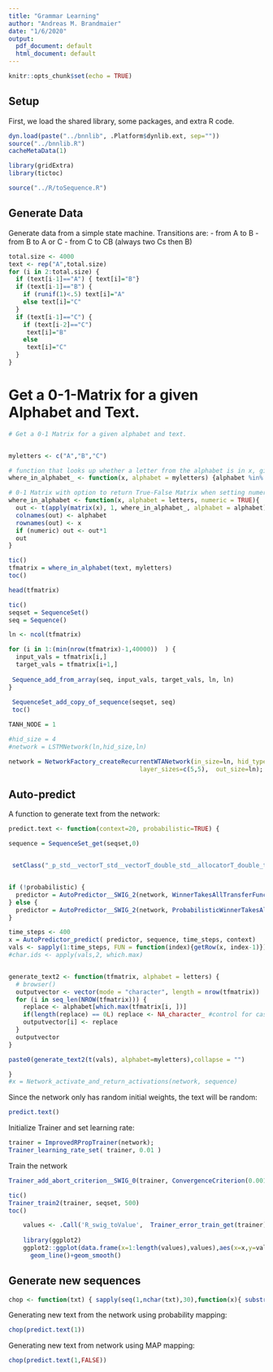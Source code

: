 ```yaml
---
title: "Grammar Learning"
author: "Andreas M. Brandmaier"
date: "1/6/2020"
output:
  pdf_document: default
  html_document: default
---
```


```r
knitr::opts_chunk$set(echo = TRUE)
```

## Setup

First, we load the shared library, some packages, and extra R code.

```r

dyn.load(paste("../bnnlib", .Platform$dynlib.ext, sep=""))
source("../bnnlib.R")
cacheMetaData(1)

library(gridExtra)
library(tictoc)

source("../R/toSequence.R")
```


## Generate Data

Generate data from a simple state machine.
Transitions are:
- from A to B
- from B to A or C
- from C to CB (always two Cs then B)

```r
total.size <- 4000
text <- rep("A",total.size)
for (i in 2:total.size) {
  if (text[i-1]=="A") { text[i]="B"}
  if (text[i-1]=="B") {
    if (runif(1)<.5) text[i]="A"
    else text[i]="C"
  }
  if (text[i-1]=="C") {
    if (text[i-2]=="C")
     text[i]="B"
    else
     text[i]="C"
  }
}


```

# Get a 0-1-Matrix for a given Alphabet and Text.

```r
# Get a 0-1 Matrix for a given alphabet and text.


myletters <- c("A","B","C")

# function that looks up whether a letter from the alphabet is in x, gives back True or False 
where_in_alphabet_ <- function(x, alphabet = myletters) {alphabet %in% x}

# 0-1 Matrix with option to return True-False Matrix when setting numeric = FALSE 
where_in_alphabet <- function(x, alphabet = letters, numeric = TRUE){
  out <- t(apply(matrix(x), 1, where_in_alphabet_, alphabet = alphabet))
  colnames(out) <- alphabet
  rownames(out) <- x
  if (numeric) out <- out*1
  out
}

tic()
tfmatrix = where_in_alphabet(text, myletters)
toc()

head(tfmatrix)

```


```r



tic()
seqset = SequenceSet()
seq = Sequence()

ln <- ncol(tfmatrix)

for (i in 1:(min(nrow(tfmatrix)-1,40000))  ) {
  input_vals = tfmatrix[i,]
  target_vals = tfmatrix[i+1,]
  
 Sequence_add_from_array(seq, input_vals, target_vals, ln, ln)
}
  
 SequenceSet_add_copy_of_sequence(seqset, seq)
 toc()
```


```r



TANH_NODE = 1

#hid_size = 4
#network = LSTMNetwork(ln,hid_size,ln)

network = NetworkFactory_createRecurrentWTANetwork(in_size=ln, hid_type=TANH_NODE, num_layers=2,
                                    layer_sizes=c(5,5),  out_size=ln);

```

## Auto-predict

A function to generate text from the network:

```r

predict.text <- function(context=20, probabilistic=TRUE) {

sequence = SequenceSet_get(seqset,0)


 setClass("_p_std__vectorT_std__vectorT_double_std__allocatorT_double_t_t_p_std__allocatorT_std__vectorT_double_std__allocatorT_double_t_t_p_t_t", contains = 'ExternalReference')


if (!probabilistic) {
  predictor = AutoPredictor__SWIG_2(network, WinnerTakesAllTransferFunction() )
} else {
  predictor = AutoPredictor__SWIG_2(network, ProbabilisticWinnerTakesAllTransferFunction() )
}

time_steps <- 400
x = AutoPredictor_predict( predictor, sequence, time_steps, context)
vals <- sapply(1:time_steps, FUN = function(index){getRow(x, index-1)})
#char.ids <- apply(vals,2, which.max)


generate_text2 <- function(tfmatrix, alphabet = letters) {
  # browser()
  outputvector <- vector(mode = "character", length = nrow(tfmatrix))
  for (i in seq_len(NROW(tfmatrix))) {
    replace <- alphabet[which.max(tfmatrix[i, ])]
    if(length(replace) == 0L) replace <- NA_character_ #control for case of numbers, other non-alphabetic elements
    outputvector[i] <- replace
  }
  outputvector
}

paste0(generate_text2(t(vals), alphabet=myletters),collapse = "")

}
#x = Network_activate_and_return_activations(network, sequence)
```


Since the network only has random initial weights, the text will be random:

```r
predict.text()
```

Initialize Trainer and set learning rate:

```r
trainer = ImprovedRPropTrainer(network);
Trainer_learning_rate_set( trainer, 0.01 )
```

Train the network

```r
Trainer_add_abort_criterion__SWIG_0(trainer, ConvergenceCriterion(0.001),1 )

tic()
Trainer_train2(trainer, seqset, 500)
toc()

	values <- .Call('R_swig_toValue',  Trainer_error_train_get(trainer), package="bnnlib") 
	
	library(ggplot2)
	ggplot2::ggplot(data.frame(x=1:length(values),values),aes(x=x,y=values))+geom_point()+
	  geom_line()+geom_smooth()
```

## Generate new sequences

```r
chop <- function(txt) { sapply(seq(1,nchar(txt),30),function(x){ substr(txt,x,x+30)})}
```

Generating new text from the network using probability mapping:

```r
chop(predict.text(1))
```

Generating new text from network using MAP mapping:
```r
chop(predict.text(1,FALSE))
```
